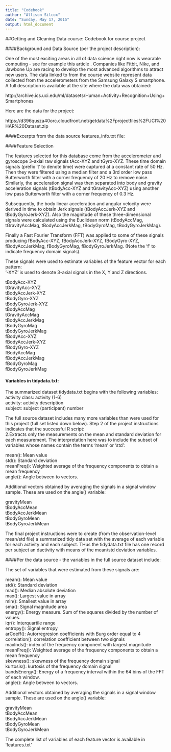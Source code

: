 ```yaml
---
title: "Codebook"
author: "Allison Silcox"
date: "Sunday, May 17, 2015"
output: html_document
---
```


##Getting and Cleaning Data course: Codebook for course project

####Background and Data Source (per the project description):

One of the most exciting areas in all of data science right now is wearable computing - see for example  this article . Companies like Fitbit, Nike, and Jawbone Up are racing to develop the most advanced algorithms to attract new users. The data linked to from the course website represent data collected from the accelerometers from the Samsung Galaxy S smartphone. A full description is available at the site where the data was obtained: 

http://archive.ics.uci.edu/ml/datasets/Human+Activity+Recognition+Using+Smartphones 

Here are the data for the project: 

https://d396qusza40orc.cloudfront.net/getdata%2Fprojectfiles%2FUCI%20HAR%20Dataset.zip 


####Excerpts from the data source features_info.txt file:

####Feature Selection 

The features selected for this database come from the accelerometer and gyroscope 3-axial raw signals tAcc-XYZ and tGyro-XYZ. These time domain signals (prefix 't' to denote time) were captured at a constant rate of 50 Hz. Then they were filtered using a median filter and a 3rd order low pass Butterworth filter with a corner frequency of 20 Hz to remove noise. Similarly, the acceleration signal was then separated into body and gravity acceleration signals (tBodyAcc-XYZ and tGravityAcc-XYZ) using another low pass Butterworth filter with a corner frequency of 0.3 Hz. 

Subsequently, the body linear acceleration and angular velocity were derived in time to obtain Jerk signals (tBodyAccJerk-XYZ and tBodyGyroJerk-XYZ). Also the magnitude of these three-dimensional signals were calculated using the Euclidean norm (tBodyAccMag, tGravityAccMag, tBodyAccJerkMag, tBodyGyroMag, tBodyGyroJerkMag). 

Finally a Fast Fourier Transform (FFT) was applied to some of these signals producing fBodyAcc-XYZ, fBodyAccJerk-XYZ, fBodyGyro-XYZ, fBodyAccJerkMag, fBodyGyroMag, fBodyGyroJerkMag. (Note the 'f' to indicate frequency domain signals). 

These signals were used to estimate variables of the feature vector for each pattern:  
'-XYZ' is used to denote 3-axial signals in the X, Y and Z directions.  

tBodyAcc-XYZ     
tGravityAcc-XYZ     
tBodyAccJerk-XYZ     
tBodyGyro-XYZ     
tBodyGyroJerk-XYZ     
tBodyAccMag     
tGravityAccMag     
tBodyAccJerkMag     
tBodyGyroMag     
tBodyGyroJerkMag     
fBodyAcc-XYZ     
fBodyAccJerk-XYZ     
fBodyGyro-XYZ     
fBodyAccMag     
fBodyAccJerkMag     
fBodyGyroMag     
fBodyGyroJerkMag     

#### Variables in tidydata.txt:   

The summarized dataset tidydata.txt begins with the following variables:  
activity class: activity (1-6)  
activity: activity description   
subject: subject (participant) number  

The full source dataset includes many more variables than were used for this project (full set listed down below).  Step 2 of the project instructions indicates that the successful R script:   
2.Extracts only the measurements on the mean and standard deviation for each measurement.  The interpretation here was to include the subset of variables whose names contain the terms 'mean' or 'std': 

mean(): Mean value   
std(): Standard deviation   
meanFreq(): Weighted average of the frequency components to obtain a mean frequency   
angle(): Angle between to vectors.   

Additional vectors obtained by averaging the signals in a signal window sample. These are used on the angle() variable:   

gravityMean   
tBodyAccMean   
tBodyAccJerkMean   
tBodyGyroMean   
tBodyGyroJerkMean   

The final project instructions were to create (from the observation-level mean/std file) a summarized tidy
data set with the average of each variable for each activity and 
each subject.  THus the tidydata.txt file has one record per subject an dactivity with means of the mean/std deviation variables.   

####Per the data source - the variables in the full source dataset include:   

The set of variables that were estimated from these signals are:    

mean(): Mean value   
std(): Standard deviation   
mad(): Median absolute deviation    
max(): Largest value in array   
min(): Smallest value in array   
sma(): Signal magnitude area   
energy(): Energy measure. Sum of the squares divided by the number of values.    
iqr(): Interquartile range    
entropy(): Signal entropy   
arCoeff(): Autorregresion coefficients with Burg order equal to 4   
correlation(): correlation coefficient between two signals   
maxInds(): index of the frequency component with largest magnitude   
meanFreq(): Weighted average of the frequency components to obtain a mean frequency   
skewness(): skewness of the frequency domain signal    
kurtosis(): kurtosis of the frequency domain signal    
bandsEnergy(): Energy of a frequency interval within the 64 bins of the FFT of each window.   
angle(): Angle between to vectors.   

Additional vectors obtained by averaging the signals in a signal window sample. These are used on the angle() variable:   

gravityMean   
tBodyAccMean   
tBodyAccJerkMean   
tBodyGyroMean   
tBodyGyroJerkMean   

The complete list of variables of each feature vector is available in 'features.txt'

